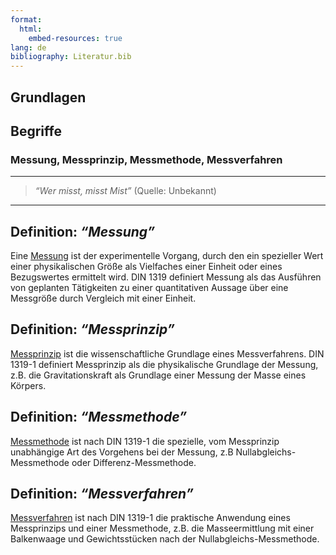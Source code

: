 ```yaml
---
format:
  html:
    embed-resources: true
lang: de
bibliography: Literatur.bib
---
```


<!--
headlines:
  off: true
extended-content:
  off: false
included-content:
  off: false
worksheets:
  off: true
-->

<!--
title: "DEB Produktentwicklung"
format:
  html:
    embed-resources: true

author:
  - name: "Christian Anders"
    degrees: 
    roles: "Dozent"
    email: christian.anders@hs-esslingen.de
    affiliation: 
      - name: "Hochschule Esslingen"
        department: "Wirtschaft & Technik"
        group: "Digital Engineering (DEB)"
        city: "Esslingen am Neckar"
        postal-code: 73728
        country: "Deutschland"
        url: https://www.hs-esslingen.de/
abstract: > 
  Skript zur Vorlesung und Labor *"Produktentwicklung"* für den Studiengang Digital Engineering DEB
keywords:
  - Messung
  - Messprinzip
  - Messmethode
  - Messverfahren

copyright: 
  holder: Christian Anders
  year: 2025
lang: de
bibliography: Literatur.bib
date: last-modified
toc: true
number-sections: true
scrollable: true
toc-location: right
cap-location: bottom
number-offset: 2
link-external-icon: true
link-external-newwindow: true
-->

<!--
number-offset: 
0 Grundlagen
1 Ideenfindung und Konzeptentwicklung
2 Entwurfs- und Entwicklungsphase
3 Prototyping und Test
4 Produktionsplanung und Produktion
5 Softskills
6 Literatur 
-->


<!-- -------------------------------------------------------------------------

                       Messung, Messprinzip, Messmethode, Messverfahren

-------------------------------------------------------------------------- -->

::: {.content-visible unless-meta="headlines.off"}
# Grundlagen
## Begriffe
:::

### Messung, Messprinzip, Messmethode, Messverfahren {#sec-messung}

---

> *"Wer misst, misst Mist"* (Quelle: Unbekannt)

---

::: {.callout-tip}
## Definition: *"Messung"*
Eine [Messung](https://de.wikipedia.org/wiki/Messung) ist der experimentelle Vorgang, durch den ein spezieller Wert einer physikalischen Größe als Vielfaches einer Einheit oder eines Bezugswertes ermittelt wird. DIN 1319 definiert Messung als das Ausführen von geplanten Tätigkeiten zu einer quantitativen Aussage über eine Messgröße durch Vergleich mit einer Einheit.
:::

::: {.callout-tip}
## Definition: *"Messprinzip"*
[Messprinzip](https://de.wikipedia.org/wiki/Messung#Messprinzip) ist die wissenschaftliche Grundlage eines Messverfahrens. DIN 1319-1 definiert Messprinzip als die physikalische Grundlage der Messung, z.B. die Gravitationskraft als Grundlage einer Messung der Masse eines Körpers.
:::

::: {.callout-tip}
## Definition: *"Messmethode"*
[Messmethode](https://de.wikipedia.org/wiki/Messung#Messmethode) ist nach DIN 1319-1 die spezielle, vom Messprinzip unabhängige Art des Vorgehens bei der Messung, z.B Nullabgleichs-Messmethode oder Differenz-Messmethode.
:::

::: {.callout-tip}
## Definition: *"Messverfahren"*
[Messverfahren](https://de.wikipedia.org/wiki/Messung#Messverfahren) ist nach DIN 1319-1 die praktische Anwendung eines Messprinzips und einer Messmethode, z.B. die Masseermittlung mit einer Balkenwaage und Gewichtsstücken nach der Nullabgleichs-Messmethode.
:::